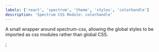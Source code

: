 ```yaml
---
labels: ['react', 'spectrum', 'theme', 'styles', 'colorhandle']
description: 'Spectrum CSS Module: colorhandle'
---
```



A small wrapper around spectrum-css, allowing the global
styles to be imported as css modules rather than global CSS.

<CSSModulePreview styles={styles} />;
